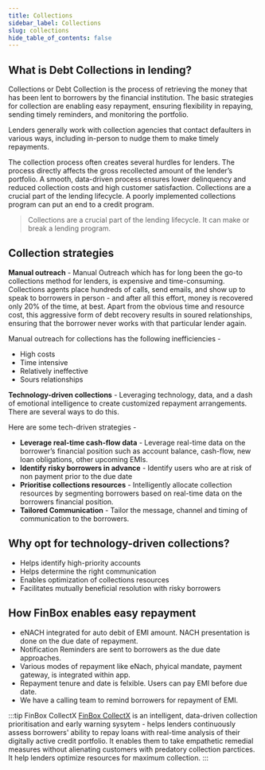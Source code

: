 ```yaml
---
title: Collections
sidebar_label: Collections
slug: collections
hide_table_of_contents: false
---
```



## What is Debt Collections in lending?

Collections or Debt Collection is the process of retrieving the money that has been lent to borrowers by the financial institution. The basic strategies for collection are enabling easy repayment, ensuring flexibility in repaying, sending timely reminders, and monitoring the portfolio. 

Lenders generally work with collection agencies that contact defaulters in various ways, including in-person to nudge them to make timely repayments.


The collection process often creates several hurdles for lenders. The process directly affects the gross recollected amount of the lender’s portfolio. A smooth, data-driven process ensures lower delinquency and reduced collection costs and high customer satisfaction. Collections are a crucial part of the lending lifecycle. A poorly implemented collections program can put an end to a credit program.

> Collections are a crucial part of the lending lifecycle. It can make or break a lending program.

## Collection strategies
**Manual outreach** - Manual Outreach which has for long been the go-to collections method for lenders, is expensive and time-consuming. Collections agents place hundreds of calls, send emails, and show up to speak to borrowers in person - and after all this effort, money is recovered only 20% of the time, at best. Apart from the obvious time and resource cost, this aggressive form of debt recovery results in soured relationships, ensuring that the borrower never works with that particular lender again.


Manual outreach for collections has the following inefficiencies - 
- High costs
- Time intensive
- Relatively ineffective
- Sours relationships


**Technology-driven collections** -  Leveraging technology, data, and a dash of emotional intelligence to create customized repayment arrangements. There are several ways to do this.


Here are some tech-driven strategies -

* **Leverage real-time cash-flow data** - Leverage real-time data on the borrower’s financial position such as account balance, cash-flow, new loan obligations, other upcoming EMIs. 
* **Identify risky borrowers in advance** - Identify users who are at risk of non payment prior to the due date
* **Prioritise collections resources** - Intelligently allocate collection resources by segmenting borrowers based on real-time data on the borrowers financial position.
* **Tailored Communication** - Tailor the message, channel and timing of communication to the borrowers.


## Why opt for technology-driven collections?

- Helps identify high-priority accounts
- Helps determine the right communication
- Enables optimization of collections resources
- Facilitates mutually beneficial resolution with risky borrowers 


## How FinBox enables easy repayment


 - eNACH integrated for auto debit of EMI amount. NACH presentation is done on the due date of repayment.
 - Notification Reminders are sent to borrowers as the due date approaches.
 - Various modes of repayment like eNach, phyical mandate, payment gateway, is integrated within app.
 - Repayment tenure and date is felxible. Users can pay EMI before due date.
 - We have a calling team to remind borrowers for repayment of EMI.

 :::tip FinBox CollectX
 [FinBox CollectX](/product/products/collect-x) is an intelligent, data-driven  collection prioritisation and early warning sysytem - helps lenders continuously assess borrowers' ability to repay loans with real-time analysis of their digitally active credit portfolio. It enables them to take empathetic remedial measures without alienating customers with predatory collection parctices. It help lenders optimize resources for maximum collection.
 :::

